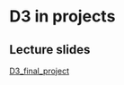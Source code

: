 # D3 in projects <i class="fa fa-book"></i>

## Lecture slides <i class="fa fa-television"></i>

[D3_final_project](pdfs/D3_final_project.pdf){target="_blank"}
